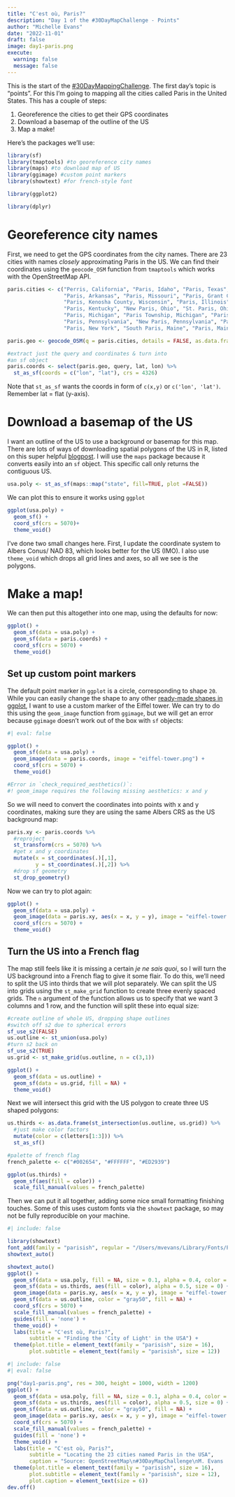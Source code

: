 ```yaml
---
title: "C'est où, Paris?"
description: "Day 1 of the #30DayMapChallenge - Points"
author: "Michelle Evans"
date: "2022-11-01"
draft: false
image: day1-paris.png
execute:
  warning: false
  message: false
---
```


This is the start of the [#30DayMappingChallenge](https://github.com/tjukanovt/30DayMapChallenge). The first day's topic is "points". For this I'm going to mapping all the cities called Paris in the United States. This has a couple of steps:

1. Georeference the cities to get their GPS coordinates
2. Download a basemap of the outline of the US
3. Map a make!

Here's the packages we'll use:

```r
library(sf)
library(tmaptools) #to georeference city names
library(maps) #to download map of US
library(ggimage) #custom point markers
library(showtext) #for french-style font

library(ggplot2)

library(dplyr)
```

# Georeference city names

First, we need to get the GPS coordinates from the city names. There are 23 cities with names *closely* approximating Paris in the US. We can find their coordinates using the `geocode_OSM` function from `tmaptools` which works with the OpenStreetMap API. 

```r
paris.cities <- c("Perris, California", "Paris, Idaho", "Paris, Texas",
                  "Paris, Arkansas", "Paris, Missouri", "Paris, Grant County, Wisconsin",
                  "Paris, Kenosha County, Wisconsin", "Paris, Illinois", "Paris, Tennessee",
                  "Paris, Kentucky", "New Paris, Ohio", "St. Paris, Ohio", "New Paris, Indiana",
                  "Paris, Michigan", "Paris Township, Michigan", "Paris, Ohio", 
                  "Paris, Pennsylvania", "New Paris, Pennsylvania", "Paris, Virginia",
                  "Paris, New York", "South Paris, Maine", "Paris, Maine", "West Paris, Maine")

paris.geo <- geocode_OSM(q = paris.cities, details = FALSE, as.data.frame = TRUE)

#extract just the query and coordinates & turn into 
#an sf object
paris.coords <- select(paris.geo, query, lat, lon) %>%
  st_as_sf(coords = c("lon", "lat"), crs = 4326)
```

Note that `st_as_sf` wants the coords in form of `c(x,y)` or `c('lon', 'lat')`. Remember lat = flat (y-axis).

# Download a basemap of the US

I want an outline of the US to use a background or basemap for this map. There are lots of ways of downloading spatial polygons of the US in R, listed on this super helpful [blogpost](https://jtr13.github.io/cc19/different-ways-of-plotting-u-s-map-in-r.html). I will use the `maps` package because it converts easily into an `sf` object. This specific call only returns the contiguous US.

```r
usa.poly <- st_as_sf(maps::map("state", fill=TRUE, plot =FALSE))
```

We can plot this to ensure it works using `ggplot`

```r
ggplot(usa.poly) +
  geom_sf() +
  coord_sf(crs = 5070)+ 
  theme_void()
```

I've done two small changes here. First, I update the coordinate system to Albers Conus/ NAD 83, which looks better for the US (IMO). I also use `theme_void` which drops all grid lines and axes, so all we see is the polygons.

# Make a map!

We can then put this altogether into one map, using the defaults for now:

```r
ggplot() +
  geom_sf(data = usa.poly) +
  geom_sf(data = paris.coords) +
  coord_sf(crs = 5070) + 
  theme_void()
```


## Set up custom point markers

The default point marker in `ggplot` is a circle, corresponding to shape `20`. While you can easily change the shape to any other [ready-made shapes in ggplot](https://ggplot2.tidyverse.org/articles/ggplot2-specs.html#point), I want to use a custom marker of the Eiffel tower. We can try to do this using the `geom_image` function from `ggimage`, but we will get an error because `ggimage` doesn't work out of the box with `sf` objects:

```r
#| eval: false

ggplot() +
  geom_sf(data = usa.poly) +
  geom_image(data = paris.coords, image = "eiffel-tower.png") +
  coord_sf(crs = 5070) + 
  theme_void()

#Error in `check_required_aesthetics()`:
#! geom_image requires the following missing aesthetics: x and y
```

So we will need to convert the coordinates into points with x and y coordinates, making sure they are using the same Albers CRS as the US background map:

```r
paris.xy <- paris.coords %>%
  #reproject
  st_transform(crs = 5070) %>%
  #get x and y coordinates
  mutate(x = st_coordinates(.)[,1],
         y = st_coordinates(.)[,2]) %>%
  #drop sf geometry
  st_drop_geometry()
```

Now we can try to plot again:

```r
ggplot() +
  geom_sf(data = usa.poly) +
  geom_image(data = paris.xy, aes(x = x, y = y), image = "eiffel-tower.png", size = 0.05) +
  coord_sf(crs = 5070) + 
  theme_void()
```

## Turn the US into a French flag

The map still feels like it is missing a certain *je ne sais quoi*, so I will turn the US background into a French flag to give it some flair. To do this, we'll need to split the US into thirds that we will plot separately. We can split the US into grids using the `st_make_grid` function to create three evenly spaced grids. The `n` argument of the function allows us to specify that we want 3 columns and 1 row, and the function will split these into equal size:

```r
#create outline of whole US, dropping shape outlines
#switch off s2 due to spherical errors
sf_use_s2(FALSE)
us.outline <- st_union(usa.poly)
#turn s2 back on
sf_use_s2(TRUE)
us.grid <- st_make_grid(us.outline, n = c(3,1))

ggplot() +
  geom_sf(data = us.outline) +
  geom_sf(data = us.grid, fill = NA) +
  theme_void()
```

Next we will intersect this grid with the US polygon to create three US shaped polygons:

```r
us.thirds <- as.data.frame(st_intersection(us.outline, us.grid)) %>%
  #just make color factors
  mutate(color = c(letters[1:3])) %>%
  st_as_sf()

#palette of french flag
french_palette <- c("#002654", "#FFFFFF", "#ED2939")

ggplot(us.thirds) +
  geom_sf(aes(fill = color)) +
  scale_fill_manual(values = french_palette)
```

Then we can put it all together, adding some nice small formatting finishing touches. Some of this uses custom fonts via the `showtext` package, so may not be fully reproducible on your machine.

```r
#| include: false

library(showtext)
font_add(family = "parisish", regular = "/Users/mvevans/Library/Fonts/Parisish.ttf")
showtext_auto()
```


```r
showtext_auto()
ggplot() +
  geom_sf(data = usa.poly, fill = NA, size = 0.1, alpha = 0.4, color = "gray80") +
  geom_sf(data = us.thirds, aes(fill = color), alpha = 0.5, size = 0) +
  geom_image(data = paris.xy, aes(x = x, y = y), image = "eiffel-tower.png", size = 0.04) +
  geom_sf(data = us.outline, color = "gray50", fill = NA) +
  coord_sf(crs = 5070) + 
  scale_fill_manual(values = french_palette) +
  guides(fill = 'none') +
  theme_void() +
  labs(title = "C'est où, Paris?",
       subtitle = "Finding the 'City of Light' in the USA") +
  theme(plot.title = element_text(family = "parisish", size = 16),
       plot.subtitle = element_text(family = "parisish", size = 12))
```

```r
#| include: false
#| eval: false

png("day1-paris.png", res = 300, height = 1000, width = 1200)
ggplot() +
  geom_sf(data = usa.poly, fill = NA, size = 0.1, alpha = 0.4, color = "gray80") +
  geom_sf(data = us.thirds, aes(fill = color), alpha = 0.5, size = 0) +
  geom_sf(data = us.outline, color = "gray50", fill = NA) +
  geom_image(data = paris.xy, aes(x = x, y = y), image = "eiffel-tower.png", size = 0.04) +
  coord_sf(crs = 5070) + 
  scale_fill_manual(values = french_palette) +
  guides(fill = 'none') +
  theme_void() +
  labs(title = "C'est où, Paris?",
       subtitle = "Locating the 23 cities named Paris in the USA",
       caption = "Source: OpenStreetMap\n#30DayMapChallenge\nM. Evans | github:mvevans89") +
  theme(plot.title = element_text(family = "parisish", size = 16),
       plot.subtitle = element_text(family = "parisish", size = 12),
       plot.caption = element_text(size = 6))
dev.off()
```

